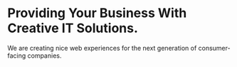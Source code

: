 # Providing Your Business With Creative IT Solutions.

We are creating nice web experiences for the next generation of consumer-facing companies.


<div id="DMPC_2" data-pym-src="//dailymetalprice.com/charts.php?c=au&d=240"></div>

<script type="text/javascript" src="//dailymetalprice.com/js/pym.min.js"></script>